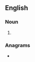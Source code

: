 ==English==

===Noun===
{{head|en|noun form}}

# {{plural of|en|microclimate}}

===Anagrams===
* {{anagrams|en|a=acceiilmmorst|commercialist}}